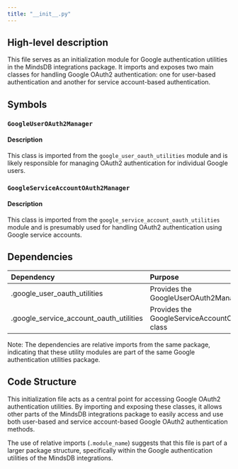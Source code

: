 ```yaml
---
title: "__init__.py"
---
```


## High-level description
This file serves as an initialization module for Google authentication utilities in the MindsDB integrations package. It imports and exposes two main classes for handling Google OAuth2 authentication: one for user-based authentication and another for service account-based authentication.

## Symbols

### `GoogleUserOAuth2Manager`
#### Description
This class is imported from the `google_user_oauth_utilities` module and is likely responsible for managing OAuth2 authentication for individual Google users.

### `GoogleServiceAccountOAuth2Manager`
#### Description
This class is imported from the `google_service_account_oauth_utilities` module and is presumably used for handling OAuth2 authentication using Google service accounts.

## Dependencies
| Dependency | Purpose |
|:-----------|:--------|
| .google_user_oauth_utilities | Provides the GoogleUserOAuth2Manager class |
| .google_service_account_oauth_utilities | Provides the GoogleServiceAccountOAuth2Manager class |

Note: The dependencies are relative imports from the same package, indicating that these utility modules are part of the same Google authentication utilities package.

## Code Structure
This initialization file acts as a central point for accessing Google OAuth2 authentication utilities. By importing and exposing these classes, it allows other parts of the MindsDB integrations package to easily access and use both user-based and service account-based Google OAuth2 authentication methods.

The use of relative imports (`.module_name`) suggests that this file is part of a larger package structure, specifically within the Google authentication utilities of the MindsDB integrations.